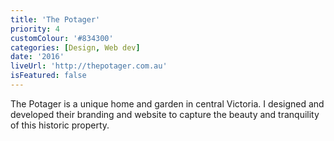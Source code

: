 ```yaml
---
title: 'The Potager'
priority: 4
customColour: '#834300'
categories: [Design, Web dev]
date: '2016'
liveUrl: 'http://thepotager.com.au'
isFeatured: false
---
```


The Potager is a unique home and garden in central Victoria. I designed and developed their branding and website to capture the beauty and tranquility of this historic property.
